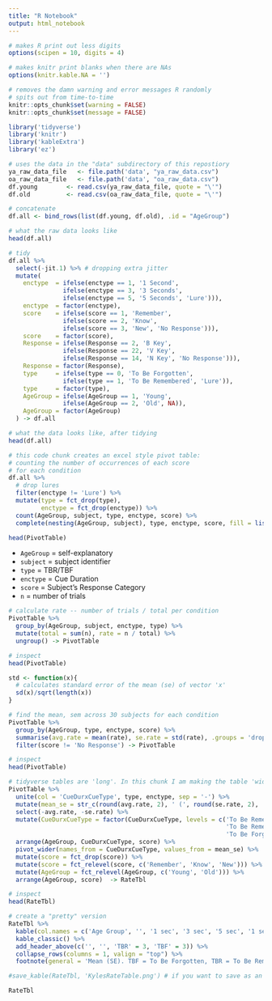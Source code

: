 ```yaml
---
title: "R Notebook"
output: html_notebook
---
```


```r
# makes R print out less digits
options(scipen = 10, digits = 4)

# makes knitr print blanks when there are NAs
options(knitr.kable.NA = '')

# removes the damn warning and error messages R randomly
# spits out from time-to-time
knitr::opts_chunk$set(warning = FALSE)
knitr::opts_chunk$set(message = FALSE)
```

```r
library('tidyverse')
library('knitr')
library('kableExtra')
library('ez')
```

```r
# uses the data in the "data" subdirectory of this repostiory
ya_raw_data_file   <- file.path('data', "ya_raw_data.csv")
oa_raw_data_file   <- file.path('data', "oa_raw_data.csv")
df.young        <- read.csv(ya_raw_data_file, quote = "\'")
df.old          <- read.csv(oa_raw_data_file, quote = "\'")
```

```r
# concatenate
df.all <- bind_rows(list(df.young, df.old), .id = "AgeGroup")

# what the raw data looks like
head(df.all)
```

```r
# tidy
df.all %>%
  select(-jit.1) %>% # dropping extra jitter
  mutate(
    enctype  = ifelse(enctype == 1, '1 Second',
               ifelse(enctype == 3, '3 Seconds', 
               ifelse(enctype == 5, '5 Seconds', 'Lure'))),
    enctype  = factor(enctype),
    score    = ifelse(score == 1, 'Remember',
               ifelse(score == 2, 'Know',
               ifelse(score == 3, 'New', 'No Response'))),
    score    = factor(score),
    Response = ifelse(Response == 2, 'B Key',
               ifelse(Response == 22, 'V Key',
               ifelse(Response == 14, 'N Key', 'No Response'))),
    Response = factor(Response),
    type     = ifelse(type == 0, 'To Be Forgotten', 
               ifelse(type == 1, 'To Be Remembered', 'Lure')),
    type     = factor(type),
    AgeGroup = ifelse(AgeGroup == 1, 'Young', 
               ifelse(AgeGroup == 2, 'Old', NA)),
    AgeGroup = factor(AgeGroup)
  ) -> df.all

# what the data looks like, after tidying
head(df.all)
```

```r
# this code chunk creates an excel style pivot table:
# counting the number of occurrences of each score
# for each condition
df.all %>%
  # drop lures
  filter(enctype != 'Lure') %>%
  mutate(type = fct_drop(type),
         enctype = fct_drop(enctype)) %>%
  count(AgeGroup, subject, type, enctype, score) %>%
  complete(nesting(AgeGroup, subject), type, enctype, score, fill = list(n = 0)) -> PivotTable

head(PivotTable)
```

+ `AgeGroup` = self-explanatory  
+ `subject` = subject identifier  
+ `type` = TBR/TBF  
+ `enctype` = Cue Duration  
+ `score` = Subject's Response Category  
+ `n` = number of trials  

```r
# calculate rate -- number of trials / total per condition
PivotTable %>% 
  group_by(AgeGroup, subject, enctype, type) %>% 
  mutate(total = sum(n), rate = n / total) %>% 
  ungroup() -> PivotTable

# inspect
head(PivotTable)
```

```r
std <- function(x){
  # calculates standard error of the mean (se) of vector 'x'
  sd(x)/sqrt(length(x))
}

# find the mean, sem across 30 subjects for each condition  
PivotTable %>%
  group_by(AgeGroup, type, enctype, score) %>% 
  summarise(avg.rate = mean(rate), se.rate = std(rate), .groups = 'drop') %>%
  filter(score != 'No Response') -> PivotTable

# inspect
head(PivotTable)
```  

```r
# tidyverse tables are 'long'. In this chunk I am making the table 'wide'
PivotTable %>%
  unite(col = 'CueDurxCueType', type, enctype, sep = '-') %>% 
  mutate(mean_se = str_c(round(avg.rate, 2), ' (', round(se.rate, 2), ')')) %>% 
  select(-avg.rate, -se.rate) %>%
  mutate(CueDurxCueType = factor(CueDurxCueType, levels = c('To Be Remembered-1 Second', 'To Be Remembered-3 Seconds', 
                                                            'To Be Remembered-5 Seconds', 'To Be Forgotten-1 Second', 
                                                            'To Be Forgotten-3 Seconds', 'To Be Forgotten-5 Seconds'))) %>%
  arrange(AgeGroup, CueDurxCueType, score) %>%
  pivot_wider(names_from = CueDurxCueType, values_from = mean_se) %>%
  mutate(score = fct_drop(score)) %>%
  mutate(score = fct_relevel(score, c('Remember', 'Know', 'New'))) %>%
  mutate(AgeGroup = fct_relevel(AgeGroup, c('Young', 'Old'))) %>%
  arrange(AgeGroup, score)  -> RateTbl

# inspect
head(RateTbl)
```

```r
# create a "pretty" version
RateTbl %>%
  kable(col.names = c('Age Group', '', '1 sec', '3 sec', '5 sec', '1 sec', '3 sec', '5 sec')) %>%
  kable_classic() %>%
  add_header_above(c('', '', 'TBR' = 3, 'TBF' = 3)) %>%
  collapse_rows(columns = 1, valign = "top") %>%
  footnote(general = 'Mean (SE). TBF = To Be Forgotten, TBR = To Be Remembered') -> RateTbl

#save_kable(RateTbl, 'KylesRateTable.png') # if you want to save as an image

RateTbl
```
